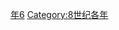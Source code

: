 {{Catnav|頁面分類|历史|歷史時代|年|8世纪各年}}
{{Commons category|750}}

[[Category:750年代|年6]]
[[Category:8世纪各年|Category:8世纪各年]]